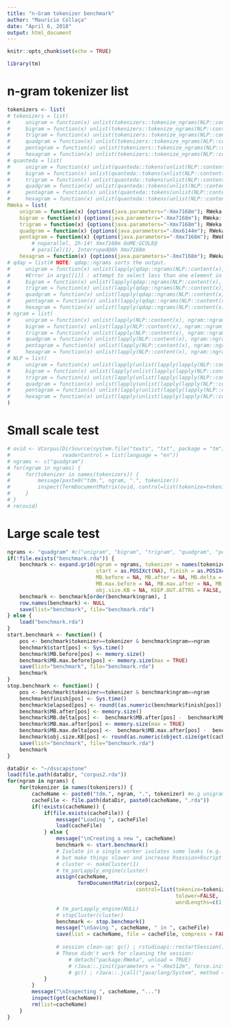 ```yaml
---
title: "n-Gram tokenizer benchmark"
author: "Maurício Collaça"
date: "April 6, 2018"
output: html_document
---
```


```r
knitr::opts_chunk$set(echo = TRUE)
```

```r
library(tm)
```

# n-gram tokenizer list
```r
tokenizers <- list(
# tokenizers = list(
#     unigram = function(x) unlist(tokenizers::tokenize_ngrams(NLP::content(x), lowercase=F, n=1L, n_min=1L, stopwords=character(), ngram_delim=" ", simplify=T), F, F),
#     bigram = function(x) unlist(tokenizers::tokenize_ngrams(NLP::content(x), lowercase=F, n=2L, n_min=2L, stopwords=character(), ngram_delim=" ", simplify=T), F, F),
#     trigram = function(x) unlist(tokenizers::tokenize_ngrams(NLP::content(x), lowercase=F, n=3L, n_min=3L, stopwords=character(), ngram_delim=" ", simplify=T), F, F),
#     quadgram = function(x) unlist(tokenizers::tokenize_ngrams(NLP::content(x), lowercase=F, n=4L, n_min=4L, stopwords=character(), ngram_delim=" ", simplify=T), F, F),
#     pentagram = function(x) unlist(tokenizers::tokenize_ngrams(NLP::content(x), lowercase=F, n=5L, n_min=5L, stopwords=character(), ngram_delim=" ", simplify=T), F, F),
#     hexagram = function(x) unlist(tokenizers::tokenize_ngrams(NLP::content(x), lowercase=F, n=6L, n_min=6L, stopwords=character(), ngram_delim=" ", simplify=T), F, F)),
# quanteda = list(
#     unigram = function(x) unlist(quanteda::tokens(unlist(NLP::content(x), F, F), what="fastestword", remove_separators=F, ngrams=1L, concatenator=" "), F, F),
#     bigram = function(x) unlist(quanteda::tokens(unlist(NLP::content(x), F, F), what="fastestword", remove_separators=F, ngrams=2L, concatenator=" "), F, F),
#     trigram = function(x) unlist(quanteda::tokens(unlist(NLP::content(x), F, F), what="fastestword", remove_separators=F, ngrams=3L, concatenator=" "), F, F),
#     quadgram = function(x) unlist(quanteda::tokens(unlist(NLP::content(x), F, F), what="fastestword", remove_separators=F, ngrams=4L, concatenator=" "), F, F),
#     pentagram = function(x) unlist(quanteda::tokens(unlist(NLP::content(x), F, F), what="fastestword", remove_separators=F, ngrams=5L, concatenator=" "), F, F),
#     hexagram = function(x) unlist(quanteda::tokens(unlist(NLP::content(x), F, F), what="fastestword", remove_separators=F, ngrams=6L, concatenator=" "), F, F)),
RWeka = list(
    unigram = function(x) {options(java.parameters="-Xmx7168m"); RWeka::NGramTokenizer(x, RWeka::Weka_control(min=1L, max=1L, delimiters=" "))},#15m37s
    bigram = function(x) {options(java.parameters="-Xmx7168m"); RWeka::NGramTokenizer(x, RWeka::Weka_control(min=2L, max=2L, delimiters=" "))},#15m37s
    trigram = function(x) {options(java.parameters="-Xmx7168m"); RWeka::NGramTokenizer(x, RWeka::Weka_control(min=3L, max=3L, delimiters=" "))},#43m23s
    quadgram = function(x) {options(java.parameters="-Xmx6144m"); RWeka::NGramTokenizer(x, RWeka::Weka_control(min=4L, max=4L, delimiters=" "))},#1h19m
    pentagram = function(x) {options(java.parameters="-Xmx7168m"); RWeka::NGramTokenizer(x, RWeka::Weka_control(min=5L, max=5L, delimiters=" "))},
        # noparallel, 2h:14! Xmx7168m OoME:GCOLE@ 
        # parallel(1), Interruped@8h Xmx7168m
    hexagram = function(x) {options(java.parameters="-Xmx7168m"); RWeka::NGramTokenizer(x, RWeka::Weka_control(min=6L, max=6L, delimiters=" "))}) #?
# qdap = list(# NOTE: qdap::ngrams sorts the output.
#     unigram = function(x) unlist(lapply(qdap::ngrams(NLP::content(x), n=1)$all_n$n_1, paste, collapse=" "), F, F),
#     #Error in args[[i]] : attempt to select less than one element in integerOneIndex
#     bigram = function(x) unlist(lapply(qdap::ngrams(NLP::content(x), n=2)$all_n$n_2, paste, collapse=" "), F, F),
#     trigram = function(x) unlist(lapply(qdap::ngrams(NLP::content(x), n=3)$all_n$n_3, paste, collapse=" "), F, F),
#     quadgram = function(x) unlist(lapply(qdap::ngrams(NLP::content(x), n=4)$all_n$n_4, paste, collapse=" "), F, F),
#     pentagram = function(x) unlist(lapply(qdap::ngrams(NLP::content(x), n=5)$all_n$n_5, paste, collapse=" "), F, F),
#     hexagram = function(x) unlist(lapply(qdap::ngrams(NLP::content(x), n=6)$all_n$n_6, paste, collapse=" "), F, F)),
# ngram = list(
#     unigram = function(x) unlist(lapply(NLP::content(x), ngram::ngram_asweka, min=1L, max=1L), F, F), # Error in FUN(X[[i]], ...) : out of memory
#     bigram = function(x) unlist(lapply(NLP::content(x), ngram::ngram_asweka, min=2L, max=2L), F, F),
#     trigram = function(x) unlist(lapply(NLP::content(x), ngram::ngram_asweka, min=3L, max=3L), F, F),
#     quadgram = function(x) unlist(lapply(NLP::content(x), ngram::ngram_asweka, min=4L, max=4L), F, F),
#     pentagram = function(x) unlist(lapply(NLP::content(x), ngram::ngram_asweka, min=5L, max=5L), F, F),
#     hexagram = function(x) unlist(lapply(NLP::content(x), ngram::ngram_asweka, min=6L, max=6L), F, F)),
# NLP = list(
#     unigram = function(x) unlist(lapply(unlist(lapply(lapply(NLP::content(x), NLP::words), NLP::ngrams, n=1L), F, F), paste, collapse=" "), F, F), # 15min Peak 4.5GB
#     bigram = function(x) unlist(lapply(unlist(lapply(lapply(NLP::content(x), NLP::words), NLP::ngrams, n=2L), F, F), paste, collapse=" "), F, F),
#     trigram = function(x) unlist(lapply(unlist(lapply(lapply(NLP::content(x), NLP::words), NLP::ngrams, n=3L), F, F), paste, collapse=" "), F, F),
#     quadgram = function(x) unlist(lapply(unlist(lapply(lapply(NLP::content(x), NLP::words), NLP::ngrams, n=4L), F, F), paste, collapse=" "), F, F),
#     pentagram = function(x) unlist(lapply(unlist(lapply(lapply(NLP::content(x), NLP::words), NLP::ngrams, n=5L), F, F), paste, collapse=" "), F, F),
#     hexagram = function(x) unlist(lapply(unlist(lapply(lapply(NLP::content(x), NLP::words), NLP::ngrams, n=6L), F, F), paste, collapse=" "), F, F))
)
```

# Small scale test
```r
# ovid <- VCorpus(DirSource(system.file("texts", "txt", package = "tm"), encoding = "UTF-8"),
#                 readerControl = list(language = "en"))
# ngrams <- c("quadgram")
# for(ngram in ngrams) {
#     for(tokenizer in names(tokenizers)) {
#         message(paste0("tdm.", ngram, ".", tokenizer))
#         inspect(TermDocumentMatrix(ovid, control=list(tokenize=tokenizers[[tokenizer]][[ngram]], tolower=FALSE)))
#     }
# }
# rm(ovid)
```

# Large scale test
```r
ngrams <- "quadgram" #c("unigram", "bigram", "trigram", "quadgram", "pentagram", "hexagram")
if(!file.exists("benchmark.rda")) {
    benchmark <- expand.grid(ngram = ngrams, tokenizer = names(tokenizers), 
                             start = as.POSIXct(NA), finish = as.POSIXct(NA), elapsed = NA,
                             MB.before = NA, MB.after = NA, MB.delta = NA,
                             MB.max.before = NA, MB.max.after = NA, MB.max.delta = NA,
                             obj.size.KB = NA, KEEP.OUT.ATTRS = FALSE, stringsAsFactors = FALSE)
    benchmark <- benchmark[order(benchmark$ngram), ] 
    row.names(benchmark) <- NULL
    save(list="benchmark", file="benchmark.rda")
} else {
    load("benchmark.rda")
}
start.benchmark <- function() {
    pos <- benchmark$tokenizer==tokenizer & benchmark$ngram==ngram
    benchmark$start[pos] <- Sys.time()
    benchmark$MB.before[pos] <- memory.size()
    benchmark$MB.max.before[pos] <- memory.size(max = TRUE)
    save(list="benchmark", file="benchmark.rda")
    benchmark
}
stop.benchmark <- function() {
    pos <- benchmark$tokenizer==tokenizer & benchmark$ngram==ngram
    benchmark$finish[pos] <- Sys.time()
    benchmark$elapsed[pos] <- round((as.numeric(benchmark$finish[pos]) - as.numeric(benchmark$start[pos]))/60)
    benchmark$MB.after[pos] <- memory.size()
    benchmark$MB.delta[pos] <-  benchmark$MB.after[pos] -  benchmark$MB.before[pos]
    benchmark$MB.max.after[pos] <- memory.size(max = TRUE)
    benchmark$MB.max.delta[pos] <-  benchmark$MB.max.after[pos] -  benchmark$MB.max.before[pos]
    benchmark$obj.size.KB[pos] <- round(as.numeric(object.size(get(cacheName)))/1024, 2)
    save(list="benchmark", file="benchmark.rda")
    benchmark
}
```

```r
dataDir <- "~/dsscapstone"
load(file.path(dataDir, "corpus2.rda"))
for(ngram in ngrams) {
    for(tokenizer in names(tokenizers)) {
        cacheName <- paste0("tdm.", ngram, ".", tokenizer) #e.g unigram.NLP
        cacheFile <- file.path(dataDir, paste0(cacheName, ".rda"))
        if(!exists(cacheName)) {
            if(file.exists(cacheFile)) {
                message("Loading ", cacheFile)
                load(cacheFile)
            } else {
                message("\nCreating a new ", cacheName)
                benchmark <- start.benchmark()
                # Isolate in a single worker isolates some leaks (e.g. rJava's)
                # but make things slower and increase Rsession+Rscript memory usage 
                # cluster <- makeCluster(1)
                # tm_parLapply_engine(cluster)
                assign(cacheName, 
                       TermDocumentMatrix(corpus2,
                                          control=list(tokenize=tokenizers[[tokenizer]][[ngram]],
                                                       tolower=FALSE,
                                                       wordLengths=c(1,Inf))))
                # tm_parLapply_engine(NULL)
                # stopCluster(cluster)
                benchmark <- stop.benchmark()
                message("\nSaving ", cacheName, " in ", cacheFile)
                save(list = cacheName, file = cacheFile, compress = FALSE)
                
                # session clean-up: gc() ; rstudioapi::restartSession() ; gc() ; library(tm)
                # These didn't work for cleaning the session:
                    # detach("package:RWeka", unload = TRUE)
                    # rJava::.jinit(parameters = "-Xmx512m", force.init = TRUE)
                    # gc() ; rJava::.jcall("java/lang/System", method = "gc")
            }
        }
        message("\nInspecting ", cacheName, "...")
        inspect(get(cacheName))
        rm(list=cacheName)
    }    
}
```